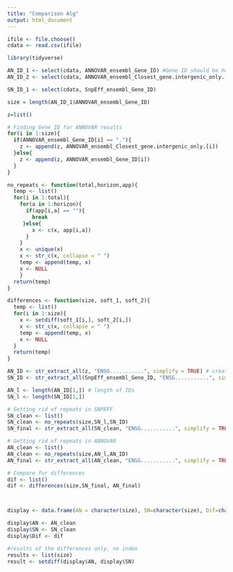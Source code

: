 ```yaml
---
title: "Comparison Alg"
output: html_document
---
```


```r

ifile <- file.choose()
cdata <- read.csv(ifile)  

library(tidyverse)

```

```r

AN_ID_1 <- select(cdata, ANNOVAR_ensembl_Gene_ID) #Gene ID should be here
AN_ID_2 <- select(cdata, ANNOVAR_ensembl_Closest_gene.intergenic_only.)  # Alternative place for gene ID 

SN_ID_1 <- select(cdata, SnpEff_ensembl_Gene_ID)


```

```r
size = length(AN_ID_1$ANNOVAR_ensembl_Gene_ID)

z=list()

# Finding Gene ID for ANNOVAR results
for(i in 1:size){
  if(ANNOVAR_ensembl_Gene_ID[i] == "."){
    z <- append(z, ANNOVAR_ensembl_Closest_gene.intergenic_only.[i])
  }else{
    z <- append(z, ANNOVAR_ensembl_Gene_ID[i])
  }
}

```


```r

no_repeats <- function(total,horizon,app){
  temp <- list()
  for(i in 1:total){
    for(a in 1:horizon){
      if(app[i,a] == ""){
        break
     }else{
        x <- c(x, app[i,a])
      }
    }
    x <- unique(x)
    x <- str_c(x, collapse = " ")
    temp <- append(temp, x)
    x <- NULL
    }
  return(temp)
}

differences <- function(size, soft_1, soft_2){
  temp <- list()
  for(i in 1:size){
    x <- setdiff(soft_1[i,], soft_2[i,])
    x <- str_c(x, collapse = " ")
    temp <- append(temp, x)
    x <- NULL
  }
  return(temp)
}

```

```r

AN_ID <- str_extract_all(z, "ENSG...........", simplify = TRUE) # creates a matrix for each ID
SN_ID <- str_extract_all(SnpEff_ensembl_Gene_ID, "ENSG...........", simplify = TRUE) # matrix for IDs

AN_l <- length(AN_ID[1,]) # length of IDs
SN_l <- length(SN_ID[1,])

# Getting rid of repeats in SNPEFF
SN_clean <- list()
SN_clean <- no_repeats(size,SN_l,SN_ID)
SN_final <- str_extract_all(SN_clean, "ENSG...........", simplify = TRUE)

# Getting rid of repeats in ANNOVAR
AN_clean <- list()
AN_clean <- no_repeats(size,AN_l,AN_ID)
AN_final <- str_extract_all(AN_clean, "ENSG...........", simplify = TRUE)

# Compare for differences
dif <- list()
dif <- differences(size,SN_final, AN_final)



display <- data.frame(AN = character(size), SN=character(size), Dif=character(size))

display$AN <- AN_clean
display$SN <- SN_clean
display$Dif <- dif

#results of the differences only, no index
results <- list(size)
result <- setdiff(display$AN, display$SN)


```
